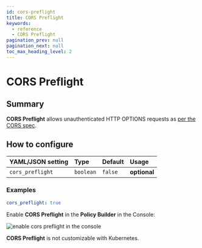 ```yaml
---
id: cors-preflight
title: CORS Preflight
keywords:
  - reference
  - CORS Preflight
pagination_prev: null
pagination_next: null
toc_max_heading_level: 2
---
```



# CORS Preflight

## Summary

**CORS Preflight** allows unauthenticated HTTP OPTIONS requests as [per the CORS spec](https://developer.mozilla.org/en-US/docs/Web/HTTP/CORS#Preflighted_requests).

## How to configure

<Tabs>
<TabItem value="Core" label="Core">

| **YAML**/**JSON** setting | **Type**  | **Default** | **Usage**    |
| :------------------------ | :-------- | :---------- | :----------- |
| `cors_preflight`          | `boolean` | `false`     | **optional** |

### Examples

```yaml
cors_preflight: true
```

</TabItem>
<TabItem value="Enterprise" label="Enterprise">

Enable **CORS Preflight** in the **Policy Builder** in the Console:

![enable cors preflight in the console](../img/routes/cors/cors-preflight.png)

</TabItem>
<TabItem value="Kubernetes" label="Kubernetes">

**CORS Preflight** is not customizable with Kubernetes.

</TabItem>
</Tabs>
